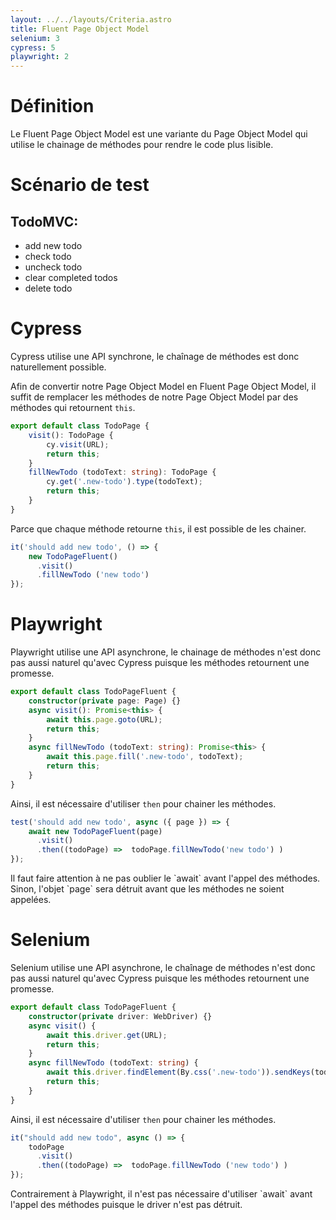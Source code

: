 ```yaml
---
layout: ../../layouts/Criteria.astro
title: Fluent Page Object Model
selenium: 3
cypress: 5
playwright: 2
---
```



# Définition

Le Fluent Page Object Model est une variante du Page Object Model qui utilise le chainage de méthodes pour rendre le code plus lisible.

# Scénario de test
## TodoMVC:
- add new todo
- check todo
- uncheck todo
- clear completed todos
- delete todo

# Cypress

<ThumbUpAlert>
    Cypress utilise une API synchrone, le chaînage de méthodes est donc naturellement possible.
</ThumbUpAlert>

Afin de convertir notre Page Object Model en Fluent Page Object Model, il suffit de remplacer les méthodes de notre Page Object Model par des méthodes qui retournent `this`.

```ts
export default class TodoPage {
    visit(): TodoPage {
        cy.visit(URL);
        return this;
    }
    fillNewTodo (todoText: string): TodoPage {
        cy.get('.new-todo').type(todoText);
        return this;
    }
}
```

Parce que chaque méthode retourne `this`, il est possible de les chainer.

```ts
it('should add new todo', () => {
    new TodoPageFluent()
      .visit()
      .fillNewTodo ('new todo')
});
```

# Playwright

<ThumbDownAlert>
    Playwright utilise une API asynchrone, le chainage de méthodes n'est donc pas aussi naturel qu'avec Cypress puisque les méthodes retournent une promesse.
</ThumbDownAlert>

```ts
export default class TodoPageFluent {
    constructor(private page: Page) {}
    async visit(): Promise<this> {
        await this.page.goto(URL);
        return this;
    }
    async fillNewTodo (todoText: string): Promise<this> {
        await this.page.fill('.new-todo', todoText);
        return this;
    }
}
```
Ainsi, il est nécessaire d'utiliser `then` pour chainer les méthodes.

```ts
test('should add new todo', async ({ page }) => {
    await new TodoPageFluent(page)
      .visit()
      .then((todoPage) =>  todoPage.fillNewTodo('new todo') )
});
```

<ThumbWarningAlert>
    Il faut faire attention à ne pas oublier le `await` avant l'appel des méthodes.
    Sinon, l'objet `page` sera détruit avant que les méthodes ne soient appelées.
</ThumbWarningAlert>


# Selenium

<ThumbDownAlert>
    Selenium utilise une API asynchrone, le chaînage de méthodes n'est donc pas aussi naturel qu'avec Cypress puisque les méthodes retournent une promesse.
</ThumbDownAlert>

```ts
export default class TodoPageFluent {
    constructor(private driver: WebDriver) {}
    async visit() {
        await this.driver.get(URL);
        return this;
    }
    async fillNewTodo (todoText: string) {
        await this.driver.findElement(By.css('.new-todo')).sendKeys(todoText);
        return this;
    }
}
```

Ainsi, il est nécessaire d'utiliser `then` pour chainer les méthodes.

```ts
it("should add new todo", async () => {
    todoPage
      .visit()
      .then((todoPage) =>  todoPage.fillNewTodo ('new todo') )
});
```

<ThumbUpAlert>
    Contrairement à Playwright, il n'est pas nécessaire d'utiliser `await` avant l'appel des méthodes puisque le driver n'est pas détruit.
</ThumbUpAlert>
